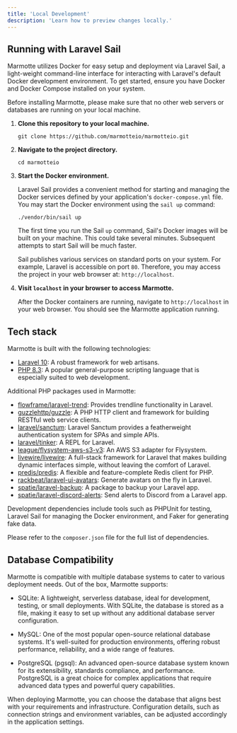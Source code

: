 ```yaml
---
title: 'Local Development'
description: 'Learn how to preview changes locally.'
---
```


## Running with Laravel Sail

Marmotte utilizes Docker for easy setup and deployment via Laravel Sail, a light-weight command-line interface for interacting with Laravel's default Docker development environment. To get started, ensure you have Docker and Docker Compose installed on your system.

Before installing Marmotte, please make sure that no other web servers or databases are running on your local machine.

1. **Clone this repository to your local machine.**
    ```
    git clone https://github.com/marmotteio/marmotteio.git
    ```

2. **Navigate to the project directory.**
    ```
    cd marmotteio
    ```

3. **Start the Docker environment.**

    Laravel Sail provides a convenient method for starting and managing the Docker services defined by your application's `docker-compose.yml` file. You may start the Docker environment using the `sail up` command:

    ```
    ./vendor/bin/sail up
    ```

    The first time you run the Sail `up` command, Sail's Docker images will be built on your machine. This could take several minutes. Subsequent attempts to start Sail will be much faster.

    Sail publishes various services on standard ports on your system. For example, Laravel is accessible on port `80`. Therefore, you may access the project in your web browser at: `http://localhost`.

4. **Visit `localhost` in your browser to access Marmotte.**

   After the Docker containers are running, navigate to `http://localhost` in your web browser. You should see the Marmotte application running.

## Tech stack

Marmotte is built with the following technologies:

- [Laravel 10](https://laravel.com): A robust framework for web artisans.
- [PHP 8.3](https://www.php.net): A popular general-purpose scripting language that is especially suited to web development.

Additional PHP packages used in Marmotte:

- [flowframe/laravel-trend](https://github.com/flowframe/laravel-trend): Provides trendline functionality in Laravel.
- [guzzlehttp/guzzle](https://github.com/guzzle/guzzle): A PHP HTTP client and framework for building RESTful web service clients.
- [laravel/sanctum](https://laravel.com/docs/8.x/sanctum): Laravel Sanctum provides a featherweight authentication system for SPAs and simple APIs.
- [laravel/tinker](https://github.com/laravel/tinker): A REPL for Laravel.
- [league/flysystem-aws-s3-v3](https://github.com/thephpleague/flysystem-aws-s3-v3): An AWS S3 adapter for Flysystem.
- [livewire/livewire](https://github.com/livewire/livewire): A full-stack framework for Laravel that makes building dynamic interfaces simple, without leaving the comfort of Laravel.
- [predis/predis](https://github.com/nrk/predis): A flexible and feature-complete Redis client for PHP.
- [rackbeat/laravel-ui-avatars](https://github.com/rackbeat/laravel-ui-avatars): Generate avatars on the fly in Laravel.
- [spatie/laravel-backup](https://github.com/spatie/laravel-backup): A package to backup your Laravel app.
- [spatie/laravel-discord-alerts](https://github.com/spatie/laravel-discord-alerts): Send alerts to Discord from a Laravel app.

Development dependencies include tools such as PHPUnit for testing, Laravel Sail for managing the Docker environment, and Faker for generating fake data.

Please refer to the `composer.json` file for the full list of dependencies.

## Database Compatibility

Marmotte is compatible with multiple database systems to cater to various deployment needs. Out of the box, Marmotte supports:

-   SQLite: A lightweight, serverless database, ideal for development, testing, or small deployments. With SQLite, the database is stored as a file, making it easy to set up without any additional database server configuration.

-   MySQL: One of the most popular open-source relational database systems. It's well-suited for production environments, offering robust performance, reliability, and a wide range of features.

-   PostgreSQL (pgsql): An advanced open-source database system known for its extensibility, standards compliance, and performance. PostgreSQL is a great choice for complex applications that require advanced data types and powerful query capabilities.

When deploying Marmotte, you can choose the database that aligns best with your requirements and infrastructure. Configuration details, such as connection strings and environment variables, can be adjusted accordingly in the application settings.